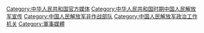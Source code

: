 [[Category:中华人民共和国官方媒体|Category:中华人民共和国官方媒体]]
[[Category:中华人民共和国时期中国人民解放军宣传|Category:中华人民共和国时期中国人民解放军宣传]]
[[Category:中国人民解放军非作战部队|Category:中国人民解放军非作战部队]]
[[Category:中国人民解放军政治工作机关|Category:中国人民解放军政治工作机关]]
[[Category:軍事媒體|Category:軍事媒體]]